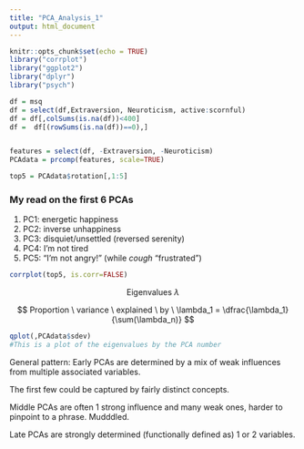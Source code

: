```yaml
---
title: "PCA_Analysis_1"
output: html_document
---
```


```r
knitr::opts_chunk$set(echo = TRUE)
library("corrplot")
library("ggplot2")
library("dplyr")
library("psych")
```

```r
df = msq
df = select(df,Extraversion, Neuroticism, active:scornful)
df = df[,colSums(is.na(df))<400]
df =  df[(rowSums(is.na(df))==0),]


features = select(df, -Extraversion, -Neuroticism)
PCAdata = prcomp(features, scale=TRUE)

top5 = PCAdata$rotation[,1:5]
```

### My read on the first 6 PCAs
1. PC1: energetic happiness
1. PC2: inverse unhappiness
1. PC3: disquiet/unsettled (reversed serenity)
1. PC4: I'm not tired
1. PC5: "I'm not angry!" (while *cough* "frustrated")

```r
corrplot(top5, is.corr=FALSE)
```

<center>Eigenvalues $\lambda$</center>
$$
Proportion \ variance \ explained \ by \ \lambda_1 = \dfrac{\lambda_1}{\sum(\lambda_n)}
$$

```r
qplot(,PCAdata$sdev)
#This is a plot of the eigenvalues by the PCA number
```

General pattern: Early PCAs are determined by a mix of weak influences from multiple associated variables.

The first few could be captured by fairly distinct concepts.

Middle PCAs are often 1 strong influence and many weak ones, harder to pinpoint to a phrase. Mudddled.

Late PCAs are strongly determined (functionally defined as) 1 or 2 variables.